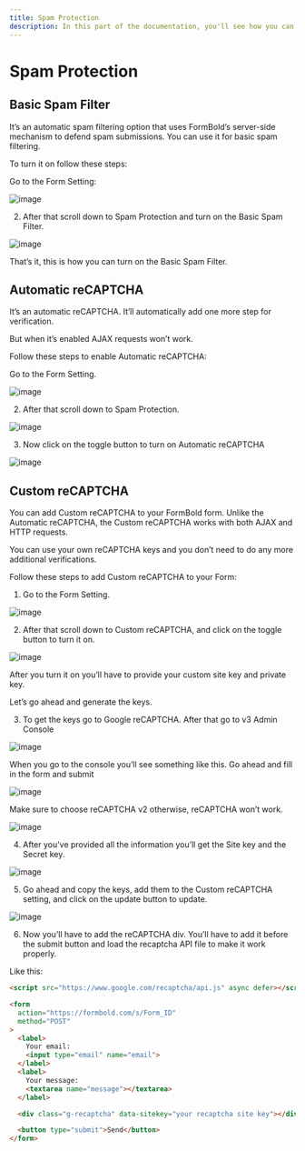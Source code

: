 ```yaml
---
title: Spam Protection
description: In this part of the documentation, you'll see how you can integrate Spam Protection into your Form. You'll how to turn on re-captcha and custom re-captcha to your form. 
---
```


# Spam Protection



## Basic Spam Filter

It’s an automatic spam filtering option that uses FormBold’s server-side mechanism to defend spam submissions. You can use it for basic spam filtering.



To turn it on follow these steps:

Go to the Form Setting:

![image](images/spams/1.png)



2. After that scroll down to Spam Protection and turn on the Basic Spam Filter.

![image](images/spams/2.png)



That’s it, this is how you can turn on the Basic Spam Filter.





## Automatic reCAPTCHA

It’s an automatic reCAPTCHA. It’ll automatically add one more step for verification.

But when it’s enabled AJAX requests won’t work.

Follow these steps to enable Automatic reCAPTCHA:

Go to the Form Setting.



![image](images/spams/3.png)



2. After that scroll down to Spam Protection.

![image](images/spams/4.png)



3. Now click on the toggle button to turn on Automatic reCAPTCHA

![image](images/spams/5.png)



## Custom reCAPTCHA

You can add Custom reCAPTCHA to your FormBold form. Unlike the Automatic reCAPTCHA, the Custom reCAPTCHA works with both AJAX and HTTP requests.

You can use your own reCAPTCHA keys and you don’t need to do any more additional verifications.

Follow these steps to add Custom reCAPTCHA to your Form:



1. Go to the Form Setting.

![image](images/spams/6.png)



2. After that scroll down to Custom reCAPTCHA, and click on the toggle button to turn it on.

![image](images/spams/7.png)




After you turn it on you’ll have to provide your custom site key and private key.

Let’s go ahead and generate the keys.


3. To get the keys go to Google reCAPTCHA. After that go to v3 Admin Console


![image](images/spams/8.png)



When you go to the console you’ll see something like this. Go ahead and fill in the form and submit

![image](images/spams/9.png)



Make sure to choose reCAPTCHA v2 otherwise, reCAPTCHA won’t work.

![image](images/spams/10.png)



4. After you’ve provided all the information you’ll get the Site key and the Secret key.

![image](images/spams/11.png)



5. Go ahead and copy the keys, add them to the Custom reCAPTCHA setting, and click on the update button to update.

![image](images/spams/12.png)



6. Now you’ll have to add the reCAPTCHA div. You’ll have to add it before the submit button and load the recaptcha API file to make it work properly.



Like this: 

```html
<script src="https://www.google.com/recaptcha/api.js" async defer></script>

<form
  action="https://formbold.com/s/Form_ID"
  method="POST"
>
  <label>
    Your email:
    <input type="email" name="email">
  </label>
  <label>
    Your message:
    <textarea name="message"></textarea>
  </label>

  <div class="g-recaptcha" data-sitekey="your recaptcha site key"></div>

  <button type="submit">Send</button>
</form>
```


